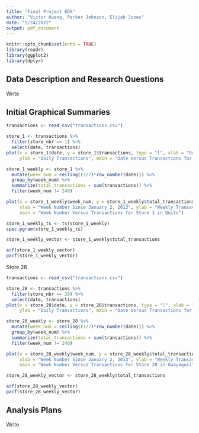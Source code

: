 ```yaml
---
title: "Final Project EDA"
author: "Victor Huang, Parker Johnson, Elijah Jones"
date: "5/24/2022"
output: pdf_document
---
```


```r
knitr::opts_chunk$set(echo = TRUE)
library(readr)
library(ggplot2)
library(dplyr)
```

## Data Description and Research Questions

Write


## Initial Graphical Summaries


```r
transactions <- read_csv("transactions.csv")

store_1 <- transactions %>%
  filter(store_nbr == 1) %>%
  select(date, transactions)
plot(x = store_1$date, y = store_1$transactions, type = "l", xlab = "Date", 
     ylab = "Daily Transactions", main = "Date Versus Transactions for Store 1 in Quito")
```



```r
store_1_weekly <- store_1 %>%
  mutate(week_num = ceiling((1/7)*row_number(date))) %>%
  group_by(week_num) %>%
  summarize(total_transactions = sum(transactions)) %>%
  filter(week_num != 240)

plot(x = store_1_weekly$week_num, y = store_1_weekly$total_transactions, type = "l", 
     xlab = "Week Number Since January 2, 2013", ylab = "Weekly Transactions", 
     main = "Week Number Versus Transactions for Store 1 in Quito")
```

```r
store_1_weekly_ts <- ts(store_1_weekly)
spec.pgram(store_1_weekly_ts)

store_1_weekly_vector <- store_1_weekly$total_transactions

acf(store_1_weekly_vector)
pacf(store_1_weekly_vector)
```


Store 28

```r
transactions <- read_csv("transactions.csv")

store_28 <- transactions %>%
  filter(store_nbr == 28) %>%
  select(date, transactions)
plot(x = store_28$date, y = store_28$transactions, type = "l", xlab = "Date", 
     ylab = "Daily Transactions", main = "Date Versus Transactions for Store 28 in Guayaquil")
```


```r
store_28_weekly <- store_28 %>%
  mutate(week_num = ceiling((1/7)*row_number(date))) %>%
  group_by(week_num) %>%
  summarize(total_transactions = sum(transactions)) %>%
  filter(week_num != 240)

plot(x = store_28_weekly$week_num, y = store_28_weekly$total_transactions, type = "l", 
     xlab = "Week Number Since January 2, 2013", ylab = "Weekly Transactions", 
     main = "Week Number Versus Transactions for Store 28 in Guayaquil")

store_28_weekly_vector <- store_28_weekly$total_transactions

acf(store_28_weekly_vector)
pacf(store_28_weekly_vector)
```



## Analysis Plans

Write




